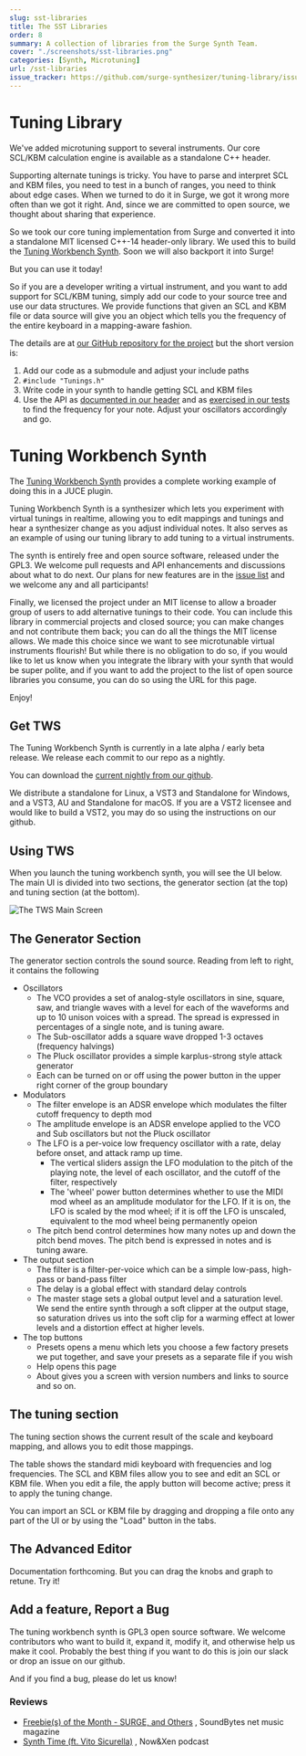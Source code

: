 ```yaml
---
slug: sst-libraries
title: The SST Libraries
order: 8
summary: A collection of libraries from the Surge Synth Team.
cover: "./screenshots/sst-libraries.png"
categories: [Synth, Microtuning]
url: /sst-libraries
issue_tracker: https://github.com/surge-synthesizer/tuning-library/issues
---
```



# Tuning Library

We've added microtuning support to several instruments. Our core SCL/KBM calculation engine is available as a standalone C++ header.

Supporting alternate tunings is tricky. You have to parse and interpret SCL and KBM files, you need to test in a bunch of ranges, you need to think
about edge cases. When we turned to do it in Surge, we got it wrong more often than we got it right. And, since we are committed to
open source, we thought about sharing that experience.

So we took our core tuning implementation from Surge and converted it into a standalone MIT licensed C++-14 header-only library.
We used this to build the [Tuning Workbench Synth](/tuning-workbench-synth/).
Soon we will also backport it into Surge!

But you can use it today!

So if you are a developer writing a virtual instrument, and you want to add support for SCL/KBM tuning, simply add our code to
your source tree and use our data structures. We provide functions that given an SCL and KBM file or data source will give you
an object which tells you the frequency of the entire keyboard in a mapping-aware fashion.

The details are at [our GitHub repository for the project](https://github.com/surge-synthesizer/tuning-library) but the short version is:

1. Add our code as a submodule and adjust your include paths
2. `#include "Tunings.h"`
3. Write code in your synth to handle getting SCL and KBM files
4. Use the API as [documented in our header](https://github.com/surge-synthesizer/tuning-library/blob/master/include/Tunings.h)
   and as [exercised in our tests](https://github.com/surge-synthesizer/tuning-library/blob/master/tests/alltests.cpp) to find
   the frequency for your note. Adjust your oscillators accordingly and go.

# Tuning Workbench Synth

The [Tuning Workbench Synth](https://github.com/surge-synthesizer/tuning-workbench-synth) provides a complete working example of doing this in a JUCE plugin.

Tuning Workbench Synth is a synthesizer which lets you experiment with virtual tunings in realtime, allowing you to edit
mappings and tunings and hear a synthesizer change as you adjust individual notes. It also serves as an example of using
our tuning library to add tuning to a virtual instruments.

The synth is entirely free and open source software, released under the GPL3. We welcome pull requests and API enhancements and discussions about what to do next. Our plans
for new features are in the [issue list](https://github.com/surge-synthesizer/tuning-library/issues) and we welcome any and
all participants!

Finally, we licensed the project under an MIT license to allow a broader group of users to add alternative tunings to their code.
You can include this library in commercial projects and closed source; you can make changes and not contribute them back;
you can do all the things the MIT license allows. We made this choice since we want to see microtunable virtual instruments flourish!
But while there is no obligation to do so, if you would like to let us know when you integrate the library with your synth
that would be super polite, and if you want to add the project to the list of open source libraries you consume, you
can do so using the URL for this page.

Enjoy!

## Get TWS

The Tuning Workbench Synth is currently in a late alpha / early beta release. We release each commit to our repo
as a nightly.

You can download the [current nightly from our github](https://github.com/surge-synthesizer/tuning-workbench-synth/releases/tag/Nightly).

We distribute a standalone for Linux, a VST3 and Standalone for Windows, and a VST3, AU and Standalone for macOS.
If you are a VST2 licensee and would like to build a VST2, you may do so using the instructions on our github.

## Using TWS

When you launch the tuning workbench synth, you will see the UI below. The main UI is divided into two sections,
the generator section (at the top) and tuning section (at the bottom).

<Image src={twsMainUi} alt="The TWS Main Screen" quality="100" format="png" />

## The Generator Section

The generator section controls the sound source. Reading from left to right, it contains the following

- Oscillators
    - The VCO provides a set of analog-style oscillators in sine, square, saw, and triangle waves
      with a level for each of the waveforms and up to 10 unison voices with a spread. The spread
      is expressed in percentages of a single note, and is tuning aware.
    - The Sub-oscillator adds a square wave dropped 1-3 octaves (frequency halvings)
    - The Pluck oscillator provides a simple karplus-strong style attack generator
    - Each can be turned on or off using the power button in the upper right corner of the group boundary
- Modulators
    - The filter envelope is an ADSR envelope which modulates the filter cutoff frequency to depth mod
    - The amplitude envelope is an ADSR envelope applied to the VCO and Sub oscillators but not the Pluck oscillator
    - The LFO is a per-voice low frequency oscillator with a rate, delay before onset, and attack ramp up time.
        - The vertical sliders assign the LFO modulation to the pitch of the playing note, the level of each oscillator,
          and the cutoff of the filter, respectively
        - The 'wheel' power button determines whether to use the MIDI mod wheel as an amplitude modulator for the
          LFO. If it is on, the LFO is scaled by the mod wheel; if it is off the LFO is unscaled, equivalent to the
          mod wheel being permanently opeion
    - The pitch bend control determines how many notes up and down the pitch bend moves. The pitch bend is expressed
      in notes and is tuning aware.
- The output section
    - The filter is a filter-per-voice which can be a simple low-pass, high-pass or band-pass filter
    - The delay is a global effect with standard delay controls
    - The master stage sets a global output level and a saturation level. We send the entire synth through
      a soft clipper at the output stage, so saturation drives us into the soft clip for a warming effect
      at lower levels and a distortion effect at higher levels.
- The top buttons
    - Presets opens a menu which lets you choose a few factory presets we put together, and save your presets as a separate file if you wish
    - Help opens this page
    - About gives you a screen with version numbers and links to source and so on.

## The tuning section

The tuning section shows the current result of the scale and keyboard mapping, and allows you to edit those mappings.

The table shows the standard midi keyboard with frequencies and log frequencies. The SCL and KBM files allow you to see
and edit an SCL or KBM file. When you edit a file, the apply button will become active; press it to apply the tuning change.

You can import an SCL or KBM file by dragging and dropping a file onto any part of the UI or by using the "Load" button in the tabs.

## The Advanced Editor

Documentation forthcoming. But you can drag the knobs and graph to retune. Try it!

## Add a feature, Report a Bug

The tuning workbench synth is GPL3 open source software. We welcome contributors who want to build it, expand it, modify it,
and otherwise help us make it cool. Probably the best thing if you want to do this is join our slack or drop an issue on our github.

And if you find a bug, please do let us know!

### Reviews

- [Freebie(s) of the Month - SURGE, and Others](https://soundbytesmag.net/freebies-of-the-month-surge-and-others/)
  , SoundBytes net music magazine
- [Synth Time (ft. Vito Sicurella)](https://www.patreon.com/posts/034b-bonus-synth-35474052)
  , Now&Xen podcast
